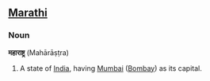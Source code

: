 ==[[Marathi]]==
===Noun===<!-- does Marathi have proper nouns? -->
'''महाराष्ट्र''' (Mahārāṣṭra)<!-- i hope this isn't just hindi! -->

# A state of [[India]], having [[Mumbai]] ([[Bombay]]) as its capital.